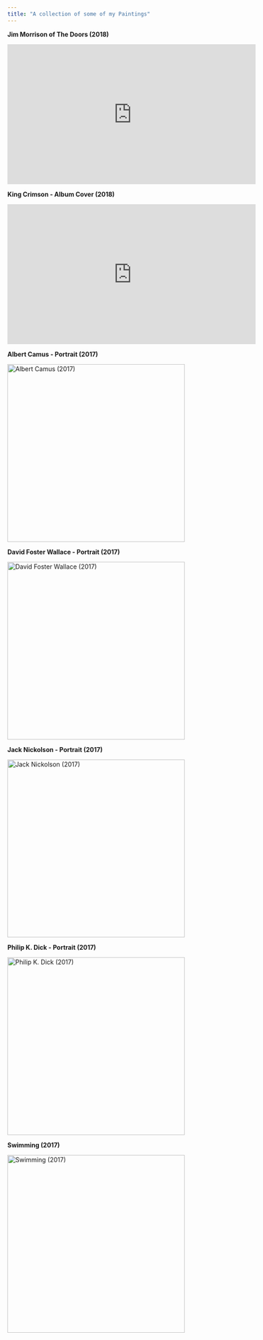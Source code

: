 ```yaml
---
title: "A collection of some of my Paintings"
---
```


**Jim Morrison of The Doors (2018)**

<iframe width="560" height="315" src="https://www.youtube.com/embed/c-ZAxYmq8Ds" frameborder="0" allowfullscreen></iframe>

**King Crimson - Album Cover (2018)**

<iframe src="https://www.facebook.com/plugins/video.php?href=https%3A%2F%2Fwww.facebook.com%2Falexjamesryan%2Fvideos%2F10214921584367045%2F&show_text=0&width=560" width="560" height="315" style="border:none;overflow:hidden" scrolling="no" frameborder="0" allowTransparency="true" allowFullScreen="true"></iframe>

**Albert Camus - Portrait (2017)**

<img src="images/albert-camus.png" alt="Albert Camus (2017)" style="width:400px;"/>

**David Foster Wallace - Portrait (2017)**

<img src="images/david-foster-wallace.jpeg" alt="David Foster Wallace (2017)" style="width:400px;"/>


**Jack Nickolson - Portrait (2017)**

<img src="images/jack-nickolson.png" alt="Jack Nickolson (2017)" style="width:400px;"/>



**Philip K. Dick - Portrait (2017)**

<img src="images/philip-k-dick.png" alt="Philip K. Dick (2017)" style="width:400px;"/>

**Swimming (2017)**

<img src="images/swimming.png" alt="Swimming (2017)" style="width:400px;"/>






